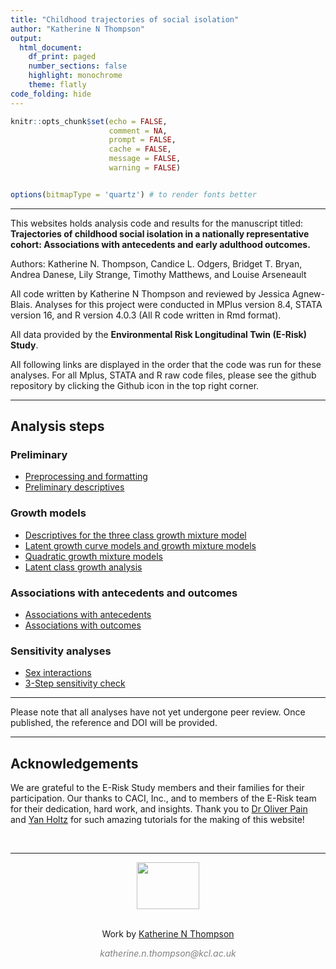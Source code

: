 ```yaml
---
title: "Childhood trajectories of social isolation"
author: "Katherine N Thompson"
output:  
  html_document:
    df_print: paged
    number_sections: false
    highlight: monochrome
    theme: flatly
code_folding: hide
---
```


```r
knitr::opts_chunk$set(echo = FALSE,
                      comment = NA,
                      prompt = FALSE,
                      cache = FALSE,
                      message = FALSE,
                      warning = FALSE)


options(bitmapType = 'quartz') # to render fonts better
```

***

This websites holds analysis code and results for the manuscript titled: **Trajectories of childhood social isolation in a nationally representative cohort: Associations with antecedents and early adulthood outcomes.** 


Authors: Katherine N. Thompson, Candice L. Odgers, Bridget T. Bryan, Andrea Danese, Lily Strange, Timothy Matthews, and Louise Arseneault

All code written by Katherine N Thompson and reviewed by Jessica Agnew-Blais. Analyses for this project were conducted in MPlus version 8.4, STATA version 16, and R version 4.0.3 (All R code written in Rmd format). 

All data provided by the **Environmental Risk Longitudinal Twin (E-Risk) Study**.


All following links are displayed in the order that the code was run for these analyses. For all Mplus, STATA and R raw code files, please see the github repository by clicking the Github icon in the top right corner.

***
## Analysis steps 

### Preliminary 

* [Preprocessing and formatting](preprocessing_isolation_trajectories.html)
* [Preliminary descriptives](preliminary_desriptives_of_social_isolation.html)

### Growth models

* [Descriptives for the three class growth mixture model](trajectory_descriptives_THREE_CLASS.html)
* [Latent growth curve models and growth mixture models](trajectory_statistics_and_figures_GMM_&_LGCM.html)
* [Quadratic growth mixture models](trajectory_statistics_and_figures_GMM_QUADRATIC.html)
* [Latent class growth analysis](trajectory_statistics_and_figures_LCGA.html)

### Associations with antecedents and outcomes 

* [Associations with antecedents](stata_antecedent_isolation_THREE_trajectories.html)
* [Associations with outcomes](outcomes_isolation_THREE_trajectories.html)

### Sensitivity analyses

* [Sex interactions](sex_interactions_outcomes_isolation_THREE_trajectories.html)
* [3-Step sensitivity check](mplus_3step_sensitivity.html)

***

Please note that all analyses have not yet undergone peer review. Once published, the reference and DOI will be provided.

***

## Acknowledgements 

We are grateful to the E-Risk Study members and their families for their participation. Our thanks to CACI, Inc., and to members of the E-Risk team for their dedication, hard work, and insights. Thank you to [Dr Oliver Pain](https://github.com/opain) and [Yan Holtz](https://holtzy.github.io/Pimp-my-rmd/) for such amazing tutorials for the making of this website! 


<!-- Add footer -->
&nbsp;
<hr />
<center>
<img src="kcl_logo.png" 
     width="100" 
     height="75" />
</center>
<br>
<p style="text-align: center;">Work by <a href="https://github.com/knthompson26/">Katherine N Thompson</a></p>
<p style="text-align: center;"><span style="color: #808080;"><em>katherine.n.thompson@kcl.ac.uk</em></span></p>

<!-- Add icon library -->
<link rel="stylesheet" href="https://cdnjs.cloudflare.com/ajax/libs/font-awesome/4.7.0/css/font-awesome.min.css">

<!-- Add font awesome icons -->
<p style="text-align: center;">
    <a href="https://twitter.com/KTNThompson" class="fa fa-twitter"></a>
    <a href="https://github.com/knthompson26/" class="fa fa-github"></a>
</p>

&nbsp;

